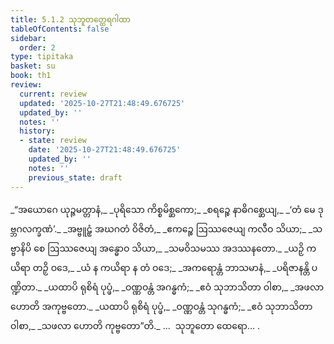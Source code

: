 ```yaml
---
title: 5.1.2 သုဘူတတ္ထေရဂါထာ
tableOfContents: false
sidebar:
  order: 2
type: tipitaka
basket: su
book: th1
review:
  current: review
  updated: '2025-10-27T21:48:49.676725'
  updated_by: ''
  notes: ''
  history:
  - state: review
    date: '2025-10-27T21:48:49.676725'
    updated_by: ''
    notes: ''
    previous_state: draft
---
```



<ReviewStatus review={frontmatter.review} showDetails={true} />

<HypothesisAnnotation frontmatter={frontmatter} />

<DynamicBreadcrumb />

<Division number="320" book="th1" e="ch" v="19" p="275">

<Paragraph number="573" type="verses" book="th1">
_“အယောဂေ ယုဉ္ဇမတ္တာနံ,_  
_ပုရိသော ကိစ္စမိစ္ဆကော;_  
_စရဉ္စေ နာဓိဂစ္ဆေယျ,_  
_‘တံ မေ ဒုဗ္ဘဂလက္ခဏံ’._  

</Paragraph>

</Division>
<Division number="321" book="th1" e="ch" v="19" p="275">

<Paragraph number="574" type="verses" book="th1">
_အဗ္ဗူဠှံ အဃဂတံ ဝိဇိတံ,_  
_ဧကဉ္စေ ဩဿဇေယျ ကလီဝ သိယာ;_  
_သဗ္ဗာနိပိ စေ ဩဿဇေယျ အန္ဓောဝ သိယာ,_  
_သမဝိသမဿ အဒဿနတော._  

</Paragraph>

</Division>
<Division number="322" book="th1" e="ch" v="19" p="275">

<Paragraph number="575" type="verses" book="th1">
_ယဉှိ ကယိရာ တဉှိ ဝဒေ,_  
_ယံ န ကယိရာ န တံ ဝဒေ;_  
_အကရောန္တံ ဘာသမာနံ,_  
_ပရိဇာနန္တိ ပဏ္ဍိတာ._  

</Paragraph>

</Division>
<Division number="323" book="th1" e="ch" v="19" p="275">

<Paragraph number="576" type="verses" book="th1">
_ယထာပိ ရုစိရံ ပုပ္ဖံ,_  
_ဝဏ္ဏဝန္တံ အဂန္ဓကံ;_  
_ဧဝံ သုဘာသိတာ ဝါစာ,_  
_အဖလာ ဟောတိ အကုဗ္ဗတော._  

</Paragraph>

</Division>
<Division number="324" book="th1" e="ch" v="19" p="276">

<Paragraph number="577" type="verses" book="th1">
_ယထာပိ ရုစိရံ ပုပ္ဖံ,_  
_ဝဏ္ဏဝန္တံ သုဂန္ဓကံ;_  
_ဧဝံ သုဘာသိတာ ဝါစာ,_  
_သဖလာ ဟောတိ ကုဗ္ဗတော”တိ._  


</Paragraph>
</Division>

<Paragraph number="578" type="center" book="th1">
…  သုဘူတော ထေရော… .
</Paragraph>